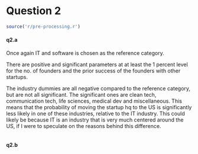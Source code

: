 # Question 2



```r


source('r/pre-processing.r')

``` 


#### q2.a

Once again IT and software is chosen as the reference category.

There are positive and significant parameters at at least the 1 percent level for the no. of founders and the prior success of the founders with other startups.

The industry dummies are all negative compared to the reference category, but are not all significant. The significant ones are clean tech, communication tech,  life sciences, medical dev and miscellaneous. This means that the probability of moving the startup hq to the US is significantly less likely in one of these industries, relative to the IT industry. This could likely be because IT is an industry that is very much centered around the US, if I were to speculate on the reasons behind this difference. 



``` r


```

#### q2.b






